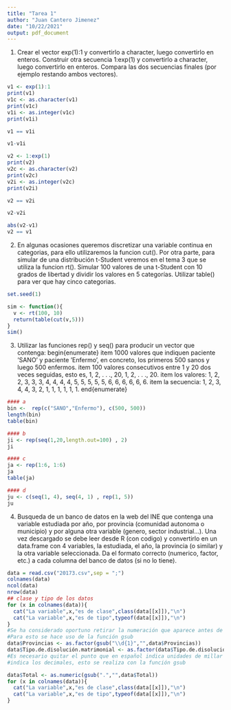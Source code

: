```yaml
---
title: "Tarea 1"
author: "Juan Cantero Jimenez"
date: "10/22/2021"
output: pdf_document
---
```


1. Crear el vector exp(1):1 y convertirlo a character, luego convertirlo en enteros. Construir otra secuencia 1:exp(1) y convertirlo a character, luego convertirlo en enteros. Compara las dos secuencias finales (por ejemplo restando ambos vectores).


```r
v1 <- exp(1):1 
print(v1)
v1c <- as.character(v1)
print(v1c)
v1i <- as.integer(v1c)
print(v1i)

v1 == v1i

v1-v1i

v2 <- 1:exp(1)
print(v2)
v2c <- as.character(v2)
print(v2c)
v2i <- as.integer(v2c)
print(v2i)

v2 == v2i

v2-v2i

abs(v2-v1)
v2 == v1

```


2. En algunas ocasiones queremos discretizar una variable continua en categorias, para ello utilizaremos la funcion cut(). Por otra parte, para simular de una distribución t-Student veremos en el tema 3 que se utiliza la funcion rt(). Simular 100 valores de una t-Student con 10 grados de libertad y dividir los valores en 5 categorías. Utilizar table() para ver que hay cinco categorias.


```r
set.seed(1)

sim <- function(){
  v <- rt(100, 10)
  return(table(cut(v,5)))
}
sim()
```


3. Utilizar las funciones rep() y seq() para producir un vector que contenga:
begin{enumerate}
item 1000 valores que indiquen paciente ’SANO’ y paciente ’Enfermo’, en
concreto, los primeros 500 sanos y luego 500 enfermos.
item 100 valores consecutivos entre 1 y 20 dos veces seguidas, esto es, 1, 2,
. . ., 20, 1, 2, . . ., 20.
item los valores: 1, 2, 2, 3, 3, 3, 4, 4, 4, 4, 5, 5, 5, 5, 5, 6, 6, 6, 6, 6, 6.
item la secuencia: 1, 2, 3, 4, 4, 3, 2, 1, 1, 1, 1, 1, 1.
end{enumerate}


```r
#### a 
bin <-  rep(c("SANO","Enfermo"), c(500, 500))
length(bin)
table(bin)

#### b 
ji <- rep(seq(1,20,length.out=100) , 2)
ji

#### c 
ja <- rep(1:6, 1:6)
ja
table(ja)

#### d
ju <- c(seq(1, 4), seq(4, 1) , rep(1, 5))
ju
```


4. Busqueda de un banco de datos en la web del INE que contenga una variable
estudiada por año, por provincia (comunidad autonoma o municipio) y
por alguna otra variable (genero, sector industrial...). Una vez descargado
se debe leer desde R (con codigo) y convertirlo en un data.frame con 4
variables, la estudiada, el año, la provincia (o similar) y la otra variable
seleccionada. Da el formato correcto (numerico, factor, etc.) a cada columna
del banco de datos (si no lo tiene).


```r
data = read.csv("20173.csv",sep = ";")
colnames(data)
ncol(data)
nrow(data)
## clase y tipo de los datos
for (x in colnames(data)){
  cat("La variable",x,"es de clase",class(data[[x]]),"\n")
  cat("La variable",x,"es de tipo",typeof(data[[x]]),"\n")
}
#Se ha considerado oportuno retirar la numeración que aparece antes de cada provincia
#Para esto se hace uso de la función gsub 
data$Provincias <- as.factor(gsub("\\d{1}","",data$Provincias))
data$Tipo.de.disolución.matrimonial <- as.factor(data$Tipo.de.disolución.matrimonial)
#Es necesario quitar el punto que en español indica unidades de millar pero que en ingles
#indica los decimales, esto se realiza con la función gsub

data$Total <- as.numeric(gsub(".","",data$Total))
for (x in colnames(data)){
  cat("La variable",x,"es de clase",class(data[[x]]),"\n")
  cat("La variable",x,"es de tipo",typeof(data[[x]]),"\n")
}

```

